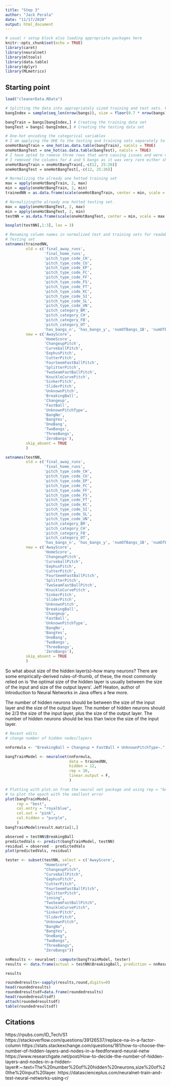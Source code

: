 ---
title: "Step 3"
author: "Jack Perala"
date: "11/17/2020"
output: html_document
---

```{r setup, include=FALSE}
# usual r setup block also loading appropriate packages here
knitr::opts_chunk$set(echo = TRUE)
library(caret)
library(neuralnet)
library(mltools)
library(data.table)
library(dplyr)
library(MLmetrics)
```

## Starting point
```{r load cleanerData, include=FALSE}
load("cleanerData.RData")

# Splitting the data into appropriately sized training and test sets. For now this is split at 70% training and 30% test.
bangIndex = sample(seq_len(nrow(bangs)), size = floor(0.7 * nrow(bangs)))

bangTrain = bangs[bangIndex,] # Creating the training data set
bangTest = bangs[-bangIndex,] # Creating the testing data set
```

```{r}
# One-hot encoding the categorical variables
# I am applying the OHE to the testing and training sets separately to preserve individuality although they are receiving the same transformation.
oneHotBangTrain = one_hot(as.data.table(bangTrain), naCols = TRUE)
oneHotBangTest = one_hot(as.data.table(bangTest), naCols = TRUE)
# I have opted to remove three rows that were causing issues and were not very intuitive. 
# I removed the columns for 4 and 5 bangs as it was very rare either showed up (an occurrence of 5 bangs was present one time in the original data set). Not only did I figure this would cause issues in terms of accuracy but it was also causing issues in the normalization stage as there was not enough values to split between the testing and training sets. So when normalization occured there were not enough "positive" values to go around resulting in columns of NaN's
oneHotBangTrain = oneHotBangTrain[,-c(12, 25:26)]
oneHotBangTest = oneHotBangTest[,-c(12, 25:26)]
```

```{r}
# Normalizing the already one hotted training set
max = apply(oneHotBangTrain, 2, max)
min = apply(oneHotBangTrain, 2, min)
trainedNN = as.data.frame(scale(oneHotBangTrain, center = min, scale = max - min))

# Normalizingthe already one hotted testing set.
max = apply(oneHotBangTest, 2, max)
min = apply(oneHotBangTest, 2, min)
testNN = as.data.frame(scale(oneHotBangTest, center = min, scale = max - min))

boxplot(testNN[,1:3], las = 3)
```

```{r}
# Renaming column names in normalized test and training sets for readability.
# Testing set
setnames(trainedNN, 
         old = c('final_away_runs',
                 'final_home_runs',
                 'pitch_type_code_CH',
                 'pitch_type_code_CU',
                 'pitch_type_code_EP',
                 'pitch_type_code_FC',
                 'pitch_type_code_FF',
                 'pitch_type_code_FS',
                 'pitch_type_code_FT',
                 'pitch_type_code_KC',
                 'pitch_type_code_SI',
                 'pitch_type_code_SL',
                 'pitch_type_code_UN',
                 'pitch_category_BR',
                 'pitch_category_CH',
                 'pitch_category_FB',
                 'pitch_category_OT',
                 'has_bangs_n', 'has_bangs_y', 'numOfBangs_1B', 'numOfBangs_2B', 'numOfBangs_3B', 'numOfBangs_0'), 
         new = c('AwayScore',
                 'HomeScore',
                 'ChangeupPitch',
                 'CurveballPitch',
                 'EephusPitch',
                 'CutterPitch',
                 'FourSeemFastBallPitch',
                 'SplitterPitch',
                 'TwoSeamFastBallPitch',
                 'KnuckleCurvePitch',
                 'SinkerPitch',
                 'SliderPitch',
                 'UnknownPitch',
                 'BreakingBall',
                 'Changeup',
                 'FastBall',
                 'UnknownPitchType',
                 'BangNo',
                 'BangYes',
                 'OneBang',
                 'TwoBangs', 
                 'ThreeBangs', 
                 'ZeroBangs'),
         skip_absent = TRUE
         )

setnames(testNN, 
         old = c('final_away_runs',
                 'final_home_runs',
                 'pitch_type_code_CH',
                 'pitch_type_code_CU',
                 'pitch_type_code_EP',
                 'pitch_type_code_FC',
                 'pitch_type_code_FF',
                 'pitch_type_code_FS',
                 'pitch_type_code_FT',
                 'pitch_type_code_KC',
                 'pitch_type_code_SI',
                 'pitch_type_code_SL',
                 'pitch_type_code_UN',
                 'pitch_category_BR',
                 'pitch_category_CH',
                 'pitch_category_FB',
                 'pitch_category_OT',
                 'has_bangs_n', 'has_bangs_y', 'numOfBangs_1B', 'numOfBangs_2B', 'numOfBangs_3B', 'numOfBangs_0'), 
         new = c('AwayScore',
                 'HomeScore',
                 'ChangeupPitch',
                 'CurveballPitch',
                 'EephusPitch',
                 'CutterPitch',
                 'FourSeemFastBallPitch',
                 'SplitterPitch',
                 'TwoSeamFastBallPitch',
                 'KnuckleCurvePitch',
                 'SinkerPitch',
                 'SliderPitch',
                 'UnknownPitch',
                 'BreakingBall',
                 'Changeup',
                 'FastBall',
                 'UnknownPitchType',
                 'BangNo',
                 'BangYes',
                 'OneBang',
                 'TwoBangs', 
                 'ThreeBangs', 
                 'ZeroBangs'),
         skip_absent = TRUE
         )
```

So what about size of the hidden layer(s)--how many neurons? There are some empirically-derived rules-of-thumb, of these, the most commonly relied on is 'the optimal size of the hidden layer is usually between the size of the input and size of the output layers'. Jeff Heaton, author of Introduction to Neural Networks in Java offers a few more.

The number of hidden neurons should be between the size of the input layer and the size of the output layer.
The number of hidden neurons should be 2/3 the size of the input layer, plus the size of the output layer.
The number of hidden neurons should be less than twice the size of the input layer.

```{r}
# Recent edits
# change number of hidden nodes/layers

nnFormula <- "BreakingBall + Changeup + FastBall + UnknownPitchType~."

bangTrainModel <- neuralnet(nnFormula, 
                            data = trainedNN,
                            hidden = 12,
                            rep = 10,
                            linear.output = F,
                            )
```

```{r}
# Plotting with plot.nn from the neural net package and using rep = "best" 
# to plot the epoch with the smallest error
plot(bangTrainModel, 
     rep = "best",
     col.entry = "royalblue",
     col.out = "pink",
     col.hidden = "purple",
     )
bangTrainModel$result.matrix[1,]
```

```{r}
observed = testNN$BreakingBall
predictedVals <- predict(bangTrainModel, testNN)
residual = observed - predictedVals
plot(predictedVals, residual)
```

```{r}
tester <- subset(testNN, select = c('AwayScore',
                 "HomeScore",
                 "ChangeupPitch",
                 "CurveballPitch",
                 "EephusPitch",
                 "CutterPitch",
                 "FourSeemFastBallPitch",
                 "SplitterPitch",
                 "inning",
                 "TwoSeamFastBallPitch",
                 "KnuckleCurvePitch",
                 "SinkerPitch",
                 "SliderPitch",
                 "UnknownPitch",
                 "BangNo",
                 "BangYes",
                 "OneBang",
                 "TwoBangs", 
                 "ThreeBangs", 
                 "ZeroBangs"))

nnResults <- neuralnet::compute(bangTrainModel, tester)
results <- data.frame(actual = testNN$BreakingBall, prediction = nnResults$net.result)

results

roundedresults<-sapply(results,round,digits=0)
head(roundedresults)
roundedresultsdf=data.frame(roundedresults)
head(roundedresultsdf)
attach(roundedresultsdf)
table(roundedresultsdf)
```
## Citations
https://rpubs.com/ID_Tech/S1
https://stackoverflow.com/questions/39126537/replace-na-in-a-factor-column
https://stats.stackexchange.com/questions/181/how-to-choose-the-number-of-hidden-layers-and-nodes-in-a-feedforward-neural-netw
https://www.researchgate.net/post/How-to-decide-the-number-of-hidden-layers-and-nodes-in-a-hidden-layer#:~:text=The%20number%20of%20hidden%20neurons,size%20of%20the%20input%20layer.
https://datascienceplus.com/neuralnet-train-and-test-neural-networks-using-r/